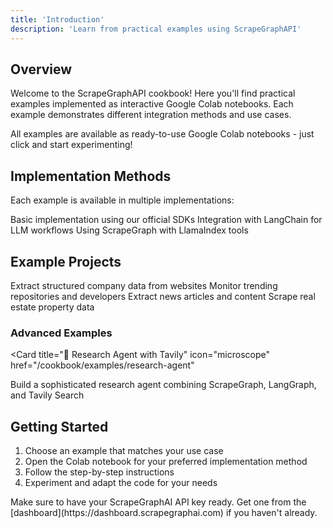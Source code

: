 ```yaml
---
title: 'Introduction'
description: 'Learn from practical examples using ScrapeGraphAPI'
---
```


## Overview

Welcome to the ScrapeGraphAPI cookbook! Here you'll find practical examples implemented as interactive Google Colab notebooks. Each example demonstrates different integration methods and use cases.

<Note>
All examples are available as ready-to-use Google Colab notebooks - just click and start experimenting!
</Note>

## Implementation Methods

Each example is available in multiple implementations:

<CardGroup cols={3}>
  <Card title="SDK Direct Usage" icon="box">
    Basic implementation using our official SDKs
  </Card>
  <Card title="LangChain Integration" icon="link">
    Integration with LangChain for LLM workflows
  </Card>
  <Card title="LlamaIndex Integration" icon="database">
    Using ScrapeGraph with LlamaIndex tools
  </Card>
</CardGroup>

## Example Projects

<CardGroup cols={2}>
  <Card
    title="🏢 Company Information"
    icon="building"
    href="/cookbook/examples/company-info"
  >
    Extract structured company data from websites
  </Card>
  <Card
    title="🌟 GitHub Trending"
    icon="github"
    href="/cookbook/examples/github-trending"
  >
    Monitor trending repositories and developers
  </Card>
  <Card
    title="📰 Wired Articles"
    icon="newspaper"
    href="/cookbook/examples/wired"
  >
    Extract news articles and content
  </Card>
  <Card
    title="🏠 Zillow Listings"
    icon="house"
    href="/cookbook/examples/zillow"
  >
    Scrape real estate property data
  </Card>
</CardGroup>

### Advanced Examples

<Card
  title="🔬 Research Agent with Tavily"
  icon="microscope"
  href="/cookbook/examples/research-agent"
>
  Build a sophisticated research agent combining ScrapeGraph, LangGraph, and Tavily Search
</Card>

## Getting Started

1. Choose an example that matches your use case
2. Open the Colab notebook for your preferred implementation method
3. Follow the step-by-step instructions
4. Experiment and adapt the code for your needs

<Note>
Make sure to have your ScrapeGraphAI API key ready. Get one from the [dashboard](https://dashboard.scrapegraphai.com) if you haven't already.
</Note>
